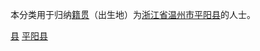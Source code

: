 {{Catnav|頁面分類|各種主題的頁面分類|依中国各省来作的分类|各地中国人|浙江人|温州人}}
{{Catnav|頁面分類|人物|各國人物|中国人|各地中国人|浙江人|温州人}}

本分类用于归纳[[籍贯|籍贯]]（出生地）为[[浙江省|浙江省]][[温州市|温州市]][[平阳县|平阳县]]的人士。

[[Category:温州人|县]]
[[Category:平阳县|]]